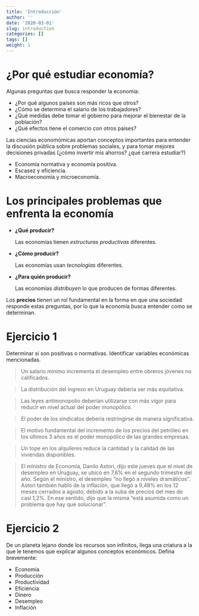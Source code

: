 ```yaml
---
title: 'Introducción'
author: ''
date: '2020-03-01'
slug: introduction
categories: []
tags: []
weight: 1
---
```


# ¿Por qué estudiar economía?

Algunas preguntas que busca responder la economía:

- ¿Por qué algunos países son más ricos que otros?
- ¿Cómo se determina el salario de los trabajadores?
- ¿Qué medidas debe tomar el gobierno para mejorar el bienestar de la población?
- ¿Qué efectos tiene el comercio con otros países?

Las ciencias economómicas aportan conceptos importantes para entender la discusión pública sobre problemas sociales, y para tomar mejores decisiones privadas (¿cómo invertir mis ahorros? ¿qué carrera estudiar?)

- Economía normativa y economía positiva.
- Escasez y eficiencia.
- Macroeconomía y microeconomía.


# Los principales problemas que enfrenta la economía

- **¿Qué producir?**
<p>
Las economías tienen _estructuras productivas_ diferentes. 
</p>
- **¿Cómo producir?**
<p>
Las economías usan _tecnologías_ diferentes.
</p>
- **¿Para quién producir?**
<p>
Las economías _distribuyen_ lo que producen de formas diferentes.
</p>


Los **precios** tienen un rol fundamental en la forma en que una sociedad responde estas preguntas, por lo que la economía busca entender como se determinan.

# Ejercicio 1
Determinar si son positivas o normativas. Identificar variables económicas mencionadas.

> Un salario mínimo incrementa el desempleo entre obreros jóvenes no calificados.

> La distribución del ingreso en Uruguay debería ser más equitativa.

> Las leyes antimonopolio deberían utilizarse con más vigor para reducir en nivel actual del poder monopólico.

> El poder de los sindicatos debería restringirse de manera significativa.

> El motivo fundamental del incremento de los precios del petróleo en los últimos 3 años es el poder monopólico de las grandes empresas.

> Un tope en los alquileres reduce la cantidad y la calidad de las viviendas disponibles.

> El ministro de Economía, Danilo Astori, dijo este jueves que el nivel de desempleo en Uruguay,  se ubicó en 7,6% en el segundo trimestre del año. Según el ministro, el desempleo  "no llegó a niveles dramáticos". </br>
Astori también habló de la inflación, que llegó a 9,48% en los 12 meses cerrados a agosto, debido a la suba de precios del mes de casi 1,2%. En ese sentido, dijo que la misma "está asumida como un problema que hay que solucionar".

# Ejercicio 2

De un planeta lejano donde los recursos son infinitos, llega una criatura a la que le tenemos que explicar algunos conceptos económicos. Defina brevemente:

- Economía
- Producción
- Productividad
- Eficiencia
- Dinero
- Desempleo
- Inflación



